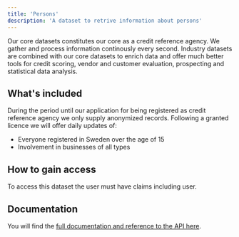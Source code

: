 ```yaml
---
title: 'Persons'
description: 'A dataset to retrive information about persons'
---
```


Our core datasets constitutes our core as a credit reference agency. We gather and process information
continously every second. Industry datasets are combined with our core datasets to enrich data
and offer much better tools for credit scoring, vendor and customer evaluation, prospecting and statistical data analysis.

## What's included

During the period until our application for being registered as credit reference agency we only supply
anonymized records. Following a granted licence we will offer daily updates of:

- Everyone registered in Sweden over the age of 15
- Involvement in businesses of all types

## How to gain access

To access this dataset the user must have claims including user.

## Documentation

You will find the [full documentation and reference to the API here](/api-core/persons/search).
